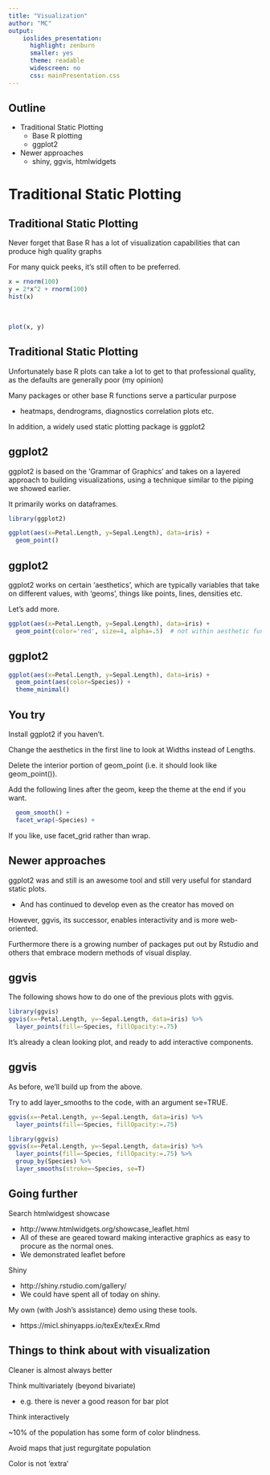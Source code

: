 ```yaml
---
title: "Visualization"
author: "MC"
output:   
    ioslides_presentation:
      highlight: zenburn
      smaller: yes
      theme: readable
      widescreen: no
      css: mainPresentation.css
---
```


## Outline
- Traditional Static Plotting
  - Base R plotting
  - ggplot2
  
- Newer approaches
  - shiny, ggvis, htmlwidgets

# Traditional Static Plotting
## Traditional Static Plotting

Never forget that Base R has a lot of visualization capabilities that can produce high quality graphs

For many quick peeks, it's still often to be preferred.

<div class='columns-2'>
```r
x = rnorm(100)
y = 2*x^2 + rnorm(100)
hist(x)
```

<br>

```r
plot(x, y)
```
</div>


## Traditional Static Plotting
Unfortunately base R plots can take a lot to get to that professional quality, as the defaults are generally poor (my opinion)

Many packages or other base R functions serve a particular purpose

  - heatmaps, dendrograms, diagnostics correlation plots etc.

In addition, a widely used static plotting package is ggplot2

## ggplot2

ggplot2 is based on the 'Grammar of Graphics' and takes on a layered approach to building visualizations, using a technique similar to the piping we showed earlier.

It primarily works on dataframes.

```r
library(ggplot2)

ggplot(aes(x=Petal.Length, y=Sepal.Length), data=iris) +
  geom_point()
```

## ggplot2

ggplot2 works on certain 'aesthetics', which are typically variables that take on different values, with 'geoms', things like points, lines, densities etc.

Let's add more.

```r
ggplot(aes(x=Petal.Length, y=Sepal.Length), data=iris) +
  geom_point(color='red', size=4, alpha=.5)  # not within aesthetic function
```

## ggplot2
```r
ggplot(aes(x=Petal.Length, y=Sepal.Length), data=iris) +
  geom_point(aes(color=Species)) +
  theme_minimal()
```

## You try
Install ggplot2 if you haven't.

Change the aesthetics in the first line to look at Widths instead of Lengths.

Delete the interior portion of geom\_point (i.e. it should look like geom\_point()).

Add the following lines after the geom, keep the theme at the end if you want.

```r
  geom_smooth() +
  facet_wrap(~Species) +
```

If you like, use facet_grid rather than wrap.


## Newer approaches
ggplot2 was and still is an awesome tool and still very useful for standard static plots.

- And has continued to develop even as the creator has moved on

However, ggvis, its successor, enables interactivity and is more web-oriented.

Furthermore there is a growing number of packages put out by Rstudio and others that embrace modern methods of visual display.


## ggvis

The following shows how to do one of the previous plots with ggvis.

```r
library(ggvis)
ggvis(x=~Petal.Length, y=~Sepal.Length, data=iris) %>% 
  layer_points(fill=~Species, fillOpacity:=.75) 
```

It's already a clean looking plot, and ready to add interactive components.

## ggvis

As before, we'll build up from the above. 

Try to add layer_smooths to the code, with an argument se=TRUE.

```r
ggvis(x=~Petal.Length, y=~Sepal.Length, data=iris) %>% 
  layer_points(fill=~Species, fillOpacity:=.75) 
```

```r
library(ggvis)
ggvis(x=~Petal.Length, y=~Sepal.Length, data=iris) %>% 
  layer_points(fill=~Species, fillOpacity:=.75) %>% 
  group_by(Species) %>% 
  layer_smooths(stroke=~Species, se=T)
```

## Going further

Search htmlwidgest showcase 

- http://www.htmlwidgets.org/showcase_leaflet.html
- All of these are geared toward making interactive graphics as easy to procure as the normal ones.
- We demonstrated leaflet before

Shiny

- http://shiny.rstudio.com/gallery/
- We could have spent all of today on shiny.

My own (with Josh's assistance) demo using these tools.

- https://micl.shinyapps.io/texEx/texEx.Rmd

## Things to think about with visualization

Cleaner is almost always better

Think multivariately (beyond bivariate)

- e.g. there is never a good reason for bar plot

Think interactively

~10% of the population has some form of color blindness. 

Avoid maps that just regurgitate population

Color is not 'extra'